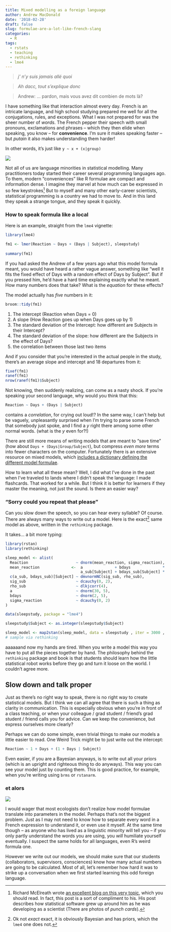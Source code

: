 ```yaml
---
title: Mixed modelling as a foreign language
author: Andrew MacDonald
date: '2018-02-28'
draft: false
slug: formulae-are-a-lot-like-french-slang
categories:
  - R
tags:
  - rstats
  - teaching
  - rethinking
  - lme4
---
```



> _j' n'y suis jamais allé quoi_

> _Ah dacc, tout s'explique donc_

> Andrew: ... pardon, mais vous avez dit combien de mots là?

I have something like that interaction almost every day. French is an intricate language, and high school studying prepared me well for all the conjugations, rules, and exceptions. What I was not prepared for was the sheer number of _words_. The French pepper their speech with small pronouns, exclamations and phrases -- which they then elide when speaking, you know -- for **convenience**. I'm sure it makes speaking faster -- but _putain_ it also makes understanding them harder!

In other words, it's just like `y ~ x + (x|group)`

![](https://media.giphy.com/media/1ee0TtdaC6Oas/giphy.gif)

Not all of us are language minorities in statistical modelling. Many practitioners today started their career several programming languages ago. To them, modern "conveniences" like R formulae are compact and information dense. I imagine they marvel at how much can be expressed in so few keystrokes^[Richard McElreath wrote [an excellent blog on this very topic](http://elevanth.org/blog/2017/08/28/first-world-modeling-problems/), which you should read. In fact, this post is a sort of compliment to his. His post describes how statistical software grew up around him as he was developing as a scientist (There are photos of _punch cards_).] But to myself and many other early-career scientists, statistical programming is a country we had to move to. And in this land they speak a strange tongue, and they speak it quickly.

### How to speak formula like a local

Here is an example, straight from the `lme4` vignette:

```r
library(lme4)

fm1 <- lmer(Reaction ~ Days + (Days | Subject), sleepstudy)
  
summary(fm1)

```

If you had asked the Andrew of a few years ago what this model formula meant, you would have heard a rather vague answer, something like "well it fits the fixed effect of Days with a random effect of Days by Subject". But if you pressed him, he'd have a hard time explaining exactly what he meant. How many numbers does that take? What is the _equation_ for these effects? 

The model actually has _five_ numbers in it:

```r
broom::tidy(fm1)
```

1. The intercept (Reaction when Days = 0)
2. A slope (How Reaction goes up when Days goes up by 1)
3. The standard deviation of the Intercept: how different are Subjects in their Intercept?
4. The standard deviation of the slope: how different are the Subjects in the effect of Days?
5. the correlation between those last two items

And if you consider that you're interested in the actual people in the study, there's an average slope and intercept and 18 departures from it:

```r
fixef(fm1)
ranef(fm1)
nrow(ranef(fm1)$Subject)
```

Not knowing, then suddenly realizing, can come as a nasty shock. If you're speaking your second language, why would you think that this:

```r
Reaction ~ Days + (Days | Subject)
```

contains a *correlation*, for crying out loud!? In the same way, I can't help but be vaguely, unpleasantly surprised when I'm trying to parse some French that somebody just spoke, and I find a _y_ right there among some other normal words. (what is the _y_ even for?!)

There are still more means of writing models that are meant to "save time" (how about `Days + (Days|Group/Subject`), but compress *even more* terms into fewer characters on the computer. Fortunately there is an extensive resource on mixed models, which [includes a dictionary defining the different model formulae](http://bbolker.github.io/mixedmodels-misc/glmmFAQ.html#model-specification). 

How to learn what all these mean? Well, I did what I've done in the past when I've traveled to lands where I didn't speak the language: I made flashcards. That worked for a while. But I think it is better for learners if they master the meaning, not just the sound. Is there an easier way?

### "Sorry could you repeat that please"

Can you slow down the speech, so you can hear every syllable? Of course. There are always many ways to write out a model. Here is the exact^[Ok not *exact* exact, it is obviously Bayesian and has priors, which the `lme4` one does not.] same model as above, written in the `rethinking` package. 

It takes... a bit more typing:

```r
library(rstan)
library(rethinking)

sleep_model <- alist(
  Reaction                     ~ dnorm(mean_reaction, sigma_reaction),  
  mean_reaction              <-  a              + bdays              * Days + 
                                 a_sub[Subject] + bdays_sub[Subject] * Days,
  c(a_sub, bdays_sub)[Subject] ~ dmvnormNC(sig_sub, rho_sub),
  sig_sub                      ~ dcauchy(0, 2),
  rho_sub                      ~ dlkjcorr(4),
  a                            ~ dnorm(30, 5),
  bdays                        ~ dnorm(2, 5),
  sigma_reaction               ~ dcauchy(0, 2)
)

data(sleepstudy, package = "lme4")

sleepstudy$Subject <- as.integer(sleepstudy$Subject)

sleep_model <- map2stan(sleep_model, data = sleepstudy , iter = 3000 , warmup=1000 , chains=1 , cores=1 )
# sample via rethinking

```

aaaaaand now my hands are tired. When you write a model this way you have to put all the pieces together by hand. The philosophy behind the `rethinking` package and book is that students should learn how the little statistical robot works before they go and turn it loose on the world. I couldn't agree more. 

## Slow down and talk proper

Just as there's no right way to speak, there is no right way to create statistical models. But I think we can all agree that there is such a thing as clarity in communication. This is especially obvious when you're in front of a class teaching, or when your colleague / grad student / friend's grad student / friend calls you for advice.  Can we keep the convenience, but express ourselves more clearly?

Perhaps we can do some simple, even trivial things to make our models a little easier to read. One Weird Trick might be to just write out the intercept: 

```r
Reaction ~ 1 + Days + (1 + Days | Subject)
```

Even easier, if you are a Bayesian anyways, is to write out all your priors (which is an upright and righteous thing to do anyways). This way you can see your model just by counting them. This is good practice, for example, when you're writing using `brms` or `rstanarm`.

### et alors

![](https://media.giphy.com/media/WVN0TgKnNEFc4/giphy.gif)

I would wager that most ecologists don't realize how model formulae translate into parameters in the model. Perhaps that's not the biggest problem. Just as I may not need to know how to separate every word in a French expression to understand it, or even use it myself. At the same time though -- as anyone who has lived as a linguistic minority will tell you -- if you only partly understand the words you are using, you _will_ humiliate yourself eventually. I suspect the same holds for all languages, even R's weird formula one. 

However we write out our models, we should make sure that our students (collaborators, supervisors, consciences) know how many actual numbers are going to be calculated. Most of all, let's remember how hard it was to strike up a conversation when we first started learning this odd foreign language.


